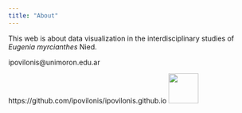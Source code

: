 ```yaml
---
title: "About"
---
```



This web is about data visualization in the interdisciplinary studies of *Eugenia myrcianthes* Nied.





ipovilonis@unimoron.edu.ar

https://github.com/ipovilonis/ipovilonis.github.io
![](https://github.githubassets.com/images/modules/logos_page/GitHub-Mark.png){width='60px'} 
